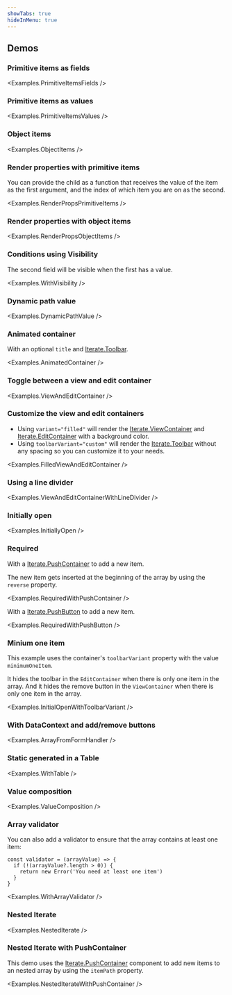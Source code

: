```yaml
---
showTabs: true
hideInMenu: true
---
```



## Demos

### Primitive items as fields

<Examples.PrimitiveItemsFields />

### Primitive items as values

<Examples.PrimitiveItemsValues />

### Object items

<Examples.ObjectItems />

### Render properties with primitive items

You can provide the child as a function that receives the value of the item as the first argument, and the index of which item you are on as the second.

<Examples.RenderPropsPrimitiveItems />

### Render properties with object items

<Examples.RenderPropsObjectItems />

### Conditions using Visibility

The second field will be visible when the first has a value.

<Examples.WithVisibility />

### Dynamic path value

<Examples.DynamicPathValue />

### Animated container

With an optional `title` and [Iterate.Toolbar](/uilib/extensions/forms/Iterate/Toolbar/).

<Examples.AnimatedContainer />

### Toggle between a view and edit container

<Examples.ViewAndEditContainer />

### Customize the view and edit containers

- Using `variant="filled"` will render the [Iterate.ViewContainer](/uilib/extensions/forms/Iterate/ViewContainer) and [Iterate.EditContainer](/uilib/extensions/forms/Iterate/EditContainer) with a background color.
- Using `toolbarVariant="custom"` will render the [Iterate.Toolbar](/uilib/extensions/forms/Iterate/Toolbar/) without any spacing so you can customize it to your needs.

<Examples.FilledViewAndEditContainer />

### Using a line divider

<Examples.ViewAndEditContainerWithLineDivider />

### Initially open

<Examples.InitiallyOpen />

### Required

With a [Iterate.PushContainer](/uilib/extensions/forms/Iterate/PushContainer/) to add a new item.

The new item gets inserted at the beginning of the array by using the `reverse` property.

<Examples.RequiredWithPushContainer />

With a [Iterate.PushButton](/uilib/extensions/forms/Iterate/PushButton/) to add a new item.

<Examples.RequiredWithPushButton />

### Minium one item

This example uses the container's `toolbarVariant` property with the value `minimumOneItem`.

It hides the toolbar in the `EditContainer` when there is only one item in the array. And it hides the remove button in the `ViewContainer` when there is only one item in the array.

<Examples.InitialOpenWithToolbarVariant />

### With DataContext and add/remove buttons

<Examples.ArrayFromFormHandler />

### Static generated in a Table

<Examples.WithTable />

### Value composition

<Examples.ValueComposition />

### Array validator

You can also add a validator to ensure that the array contains at least one item:

```tsx
const validator = (arrayValue) => {
  if (!(arrayValue?.length > 0)) {
    return new Error('You need at least one item')
  }
}
```

<Examples.WithArrayValidator />

### Nested Iterate

<Examples.NestedIterate />

### Nested Iterate with PushContainer

This demo uses the [Iterate.PushContainer](/uilib/extensions/forms/Iterate/PushContainer/) component to add new items to an nested array by using the `itemPath` property.

<Examples.NestedIterateWithPushContainer />
